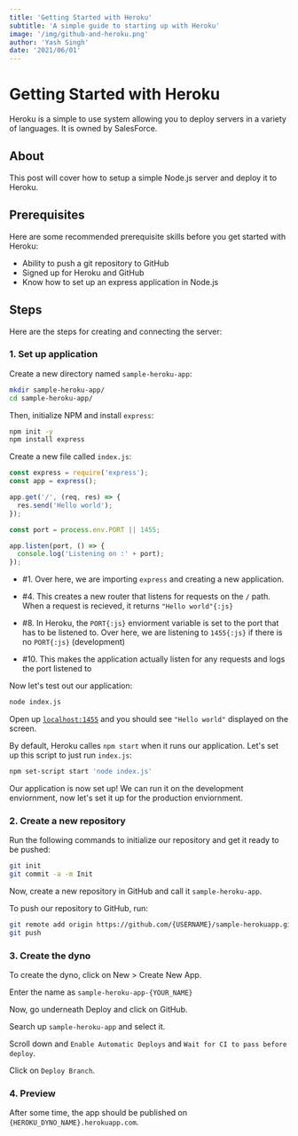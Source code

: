 ```yaml
---
title: 'Getting Started with Heroku'
subtitle: 'A simple guide to starting up with Heroku'
image: '/img/github-and-heroku.png'
author: 'Yash Singh'
date: '2021/06/01'
---
```


# Getting Started with Heroku

Heroku is a simple to use system allowing you to deploy servers in a variety of
languages. It is owned by SalesForce.

## About

This post will cover how to setup a simple Node.js server and deploy it to Heroku.

## Prerequisites

Here are some recommended prerequisite skills before you get started with Heroku:

- Ability to push a git repository to GitHub
- Signed up for Heroku and GitHub
- Know how to set up an express application in Node.js

## Steps

Here are the steps for creating and connecting the server:

### 1. Set up application

Create a new directory named `sample-heroku-app`:

```sh
mkdir sample-heroku-app/
cd sample-heroku-app/
```

Then, initialize NPM and install `express`:

```sh
npm init -y
npm install express
```

Create a new file called `index.js`:

```js showLineNumbers
const express = require('express');
const app = express();

app.get('/', (req, res) => {
  res.send('Hello world');
});

const port = process.env.PORT || 1455;

app.listen(port, () => {
  console.log('Listening on :' + port);
});
```

- #1. Over here, we are importing `express` and creating a new application.

- #4. This creates a new router that listens for requests on the `/` path. When a
  request is recieved, it returns `"Hello world"{:js}`

- #8. In Heroku, the `PORT{:js}` enviorment variable is set to the port that has to be
  listened to. Over here, we are listening to `1455{:js}` if there is no `PORT{:js}` (development)

- #10. This makes the application actually listen for any requests and logs the port
  listened to

Now let's test out our application:

```sh
node index.js
```

Open up [`localhost:1455`](http://localhost:1455/) and you should see `"Hello world"`
displayed on the screen.

By default, Heroku calles `npm start` when it runs our application. Let's set up
this script to just run `index.js`:

```sh
npm set-script start 'node index.js'
```

Our application is now set up! We can run it on the development enviornment, now
let's set it up for the production enviornment.

### 2. Create a new repository

Run the following commands to initialize our repository and get it ready to be pushed:

```sh
git init
git commit -a -m Init
```

Now, create a new repository in GitHub and call it `sample-heroku-app`.

To push our repository to GitHub, run:

```sh
git remote add origin https://github.com/{USERNAME}/sample-herokuapp.git
git push
```

### 3. Create the dyno

To create the dyno, click on New > Create New App.

Enter the name as `sample-heroku-app-{YOUR_NAME}`

Now, go underneath Deploy and click on GitHub.

Search up `sample-heroku-app` and select it.

Scroll down and `Enable Automatic Deploys` and `Wait for CI to pass before deploy`.

Click on `Deploy Branch`.

### 4. Preview

After some time, the app should be published on `{HEROKU_DYNO_NAME}.herokuapp.com`.
